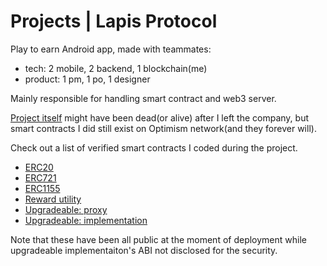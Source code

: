 # Projects | Lapis Protocol

Play to earn Android app, made with teammates:

- tech: 2 mobile, 2 backend, 1 blockchain(me)
- product: 1 pm, 1 po, 1 designer

Mainly responsible for handling smart contract and web3 server.

[Project itself](https://play.google.com/store/apps/details?id=com.mithril.lapis) might have been dead(or alive) after I left the company,
but smart contracts I did still exist on Optimism network(and they forever will).

Check out a list of verified smart contracts I coded during the project.

- [ERC20](https://optimism.blockscout.com/token/0x52F7A03f16fDd984458D88a7e9cd74256b328a3b)
- [ERC721](https://optimism.blockscout.com/address/0xEE8e2B125F6eeD2da17dCE622B4caccE78d5578c)
- [ERC1155](https://optimism.blockscout.com/token/0x0Eea4043EB43143D2b2121c3cA7083161eAb67Df)
- [Reward utility](https://optimism.blockscout.com/address/0x473B185e92ed5f4E5e2C8A00C7880ceD029A6EA9)
- [Upgradeable: proxy](https://explorer.optimism.io/address/0xD7EaBf942a446D278AfD9a00B4aAe188b0664B21)
- [Upgradeable: implementation](https://explorer.optimism.io/address/0x19A849cfA6588AA206BB0A8f65b46B08d1D1c3F4)

Note that these have been all public at the moment of deployment while upgradeable implementaiton's ABI not disclosed for the security.
